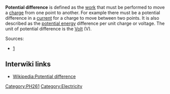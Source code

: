 '''Potential difference''' is defined as the [[work]] that must be performed to move a [[charge]] from one point to another.  For example there must be a potential difference in a [[current]] for a charge to move between two points.  It is also described as the [[potential energy]] difference per unit charge or voltage.  The unit of potential difference is the [[Volt]] (V).

Sources:
* [http://electron9.phys.utk.edu/phys136d/modules/m5/Potential.htm]

== Interwiki links ==

* [[Wikipedia:Potential difference]]

[[Category:PH261]] 
[[Category:Electricity]]
